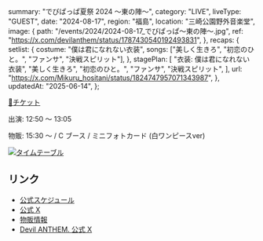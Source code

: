   summary: "でびぱっぱ夏祭 2024 〜東の陣〜",
  category: "LIVE",
  liveType: "GUEST",
  date: "2024-08-17",
  region: "福島",
  location: "三崎公園野外音楽堂",
  image: {
    path: "/events/2024/2024-08-17_でびぱっぱ〜東の陣〜.jpg",
    ref: "https://x.com/devilanthem/status/1787430540192493831",
  },
  recaps: {
    setlist: {
      costume: "僕は君になれない衣装",
      songs: ["美しく生きろ", "初恋のひと。", "ファンサ", "決戦スピリット"],
    },
    stagePlan: [
      "衣装: 僕は君になれない衣装",
      "美しく生きろ",
      "初恋のひと。",
      "ファンサ",
      "決戦スピリット",
    ],
    url: "https://x.com/Mikuru_hositani/status/1824747957071343987",
  },
  updatedAt: "2025-06-14",
};

[🎫チケット](https://ticketvillage.jp/events/12876)

出演: 12:50 〜 13:05

物販: 15:30 〜 / C ブース / ミニフォトカード (白ワンピースver)

[<img src="/events/2024/2024-08-17_でびぱっぱ〜東の陣〜 タイムテーブル.jpg" alt="タイムテーブル" />](https://x.com/devilanthem/status/1822994524240806073)

## リンク

- [公式スケジュール](https://takanenonadeshiko.jp/?p=2217)
- [公式 X](https://x.com/takanenofficial/status/1787739224416121292)
- [物販情報](https://x.com/takanenofficial/status/1824400834924339393)
- [Devil ANTHEM. 公式 X](https://x.com/devilanthem/status/1822994524240806073)
